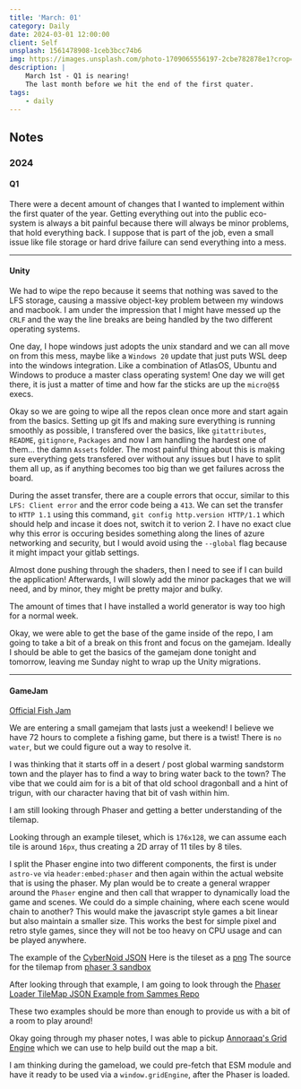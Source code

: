 ```yaml
---
title: 'March: 01'
category: Daily
date: 2024-03-01 12:00:00
client: Self
unsplash: 1561478908-1ceb3bcc74b6
img: https://images.unsplash.com/photo-1709065556197-2cbe782878e1?crop=entropy&cs=srgb&fm=jpg&ixid=MnwzNjM5Nzd8MHwxfHJhbmRvbXx8fHx8fHx8fDE2ODE3NDg2ODY&ixlib=rb-4.0.3&q=85
description: |
    March 1st - Q1 is nearing!
    The last month before we hit the end of the first quater.
tags:
    - daily
---
```



<MDXJS>

## Notes

<MDXJS>

### 2024

<MDXJS>

#### Q1

There were a decent amount of changes that I wanted to implement within the first quater of the year.
Getting everything out into the public eco-system is always a bit painful because there will always be minor problems, that hold everything back.
I suppose that is part of the job, even a small issue like file storage or hard drive failure can send everything into a mess.

</MDXJS>

---

<MDXJS>

#### Unity

We had to wipe the repo because it seems that nothing was saved to the LFS storage, causing a massive object-key problem between my windows and macbook.
I am under the impression that I might have messed up the `CRLF` and the way the line breaks are being handled by the two different operating systems.

One day, I hope windows just adopts the unix standard and we can all move on from this mess, maybe like a `Windows 20` update that just puts WSL deep into the windows integration. 
Like a combination of AtlasOS, Ubuntu and Windows to produce a master class operating system! One day we will get there, it is just a matter of time and how far the sticks are up the `micro@$$` execs. 

Okay so we are going to wipe all the repos clean once more and start again from the basics.
Setting up git lfs and making sure everything is running smoothly as possible, I transfered over the basics, like `gitattributes`, `README`, `gitignore`, `Packages` and now I am handling the hardest one of them... the damn `Assets` folder.
The most painful thing about this is making sure everything gets transfered over without any issues but I have to split them all up, as if anything becomes too big than we get failures across the board.

During the asset transfer, there are a couple errors that occur, similar to this `LFS: Client error` and the error code being a `413`. 
We can set the transfer to `HTTP 1.1` using this command, `git config http.version HTTP/1.1` which should help and incase it does not, switch it to verion 2.
I have no exact clue why this error is occuring besides something along the lines of azure networking and security, but I would avoid using the `--global` flag because it might impact your gitlab settings.

Almost done pushing through the shaders, then I need to see if I can build the application!
Afterwards, I will slowly add the minor packages that we will need, and by minor, they might be pretty major and bulky.

The amount of times that I have installed a world generator is way too high for a normal week.

Okay, we were able to get the base of the game inside of the repo, I am going to take a bit of a break on this front and focus on the gamejam. Ideally I should be able to get the basics of the gamejam done tonight and tomorrow, leaving me Sunday night to wrap up the Unity migrations.

</MDXJS>

---

<MDXJS>

#### GameJam

[Official Fish Jam](https://itch.io/jam/mini-jam-153-fishing)

We are entering a small gamejam that lasts just a weekend! I believe we have 72 hours to complete a fishing game, but there is a twist! There is `no water`, but we could figure out a way to resolve it.

I was thinking that it starts off in a desert / post global warming sandstorm town and the player has to find a way to bring water back to the town?
The vibe that we could aim for is a bit of that old school dragonball and a hint of trigun, with our character having that bit of vash within him.

I am still looking through Phaser and getting a better understanding of the tilemap.

Looking through an example tileset, which is `176x128`, we can assume each tile is around `16px`, thus creating a 2D array of 11 tiles by 8 tiles.

I split the Phaser engine into two different components, the first is under `astro-ve` via `header:embed:phaser` and then again within the actual website that is using the phaser.
My plan would be to create a general wrapper around the `Phaser` engine and then call that wrapper to dynamically load the game and scenes.
We could do a simple chaining, where each scene would chain to another? This would make the javascript style games a bit linear but also maintain a smaller size.
This works the best for simple pixel and retro style games, since they will not be too heavy on CPU usage and can be played anywhere.

The example of the [CyberNoid JSON](https://labs.phaser.io/assets/tilemaps/maps/cybernoid.json)
Here is the tileset as a [png](https://labs.phaser.io/assets/tilemaps/tiles/cybernoid.png)
The source for the tilemap from [phaser 3 sandbox](https://labs.phaser.io/edit.html?src=src\tilemap\get%20tiles%20in%20shape.js)

After looking through that example, I am going to look through the [Phaser Loader TileMap JSON Example from Sammes Repo](https://samme.github.io/phaser-examples-mirror/loader/load%20tilemap%20json.html)

These two examples should be more than enough to provide us with a bit of a room to play around!

Okay going through my phaser notes, I was able to pickup [Annoraaq's Grid Engine](https://www.jsdelivr.com/package/npm/grid-engine?tab=files) which we can use to help build out the map a bit.

I am thinking during the gameload, we could pre-fetch that ESM module and have it ready to be used via a `window.gridEngine`, after the Phaser is loaded.

</MDXJS>


</MDXJS>

</MDXJS>